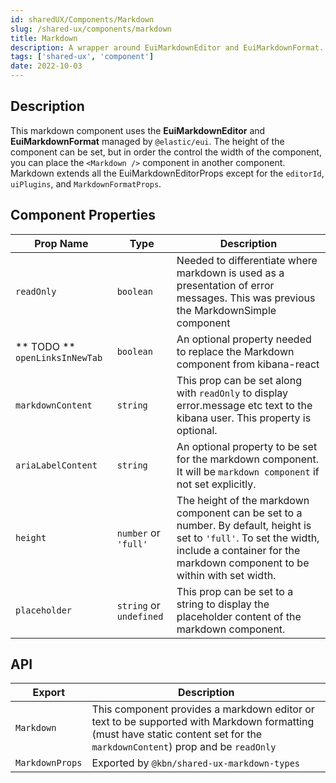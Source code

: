 ```yaml
---
id: sharedUX/Components/Markdown
slug: /shared-ux/components/markdown
title: Markdown
description: A wrapper around EuiMarkdownEditor and EuiMarkdownFormat.
tags: ['shared-ux', 'component']
date: 2022-10-03
---
```


## Description

This markdown component uses the **EuiMarkdownEditor** and **EuiMarkdownFormat** managed by `@elastic/eui`. The height of the component can be set, but in order the control the width of the component, you can place the `<Markdown />` component in another component.
Markdown extends all the EuiMarkdownEditorProps except for the `editorId`, `uiPlugins`, and `MarkdownFormatProps`.

## Component Properties 

| Prop Name | Type | Description |
|---|---|---|
| `readOnly` | `boolean` | Needed to differentiate where markdown is used as a presentation of error messages. This was previous the MarkdownSimple component |
| ** TODO ** `openLinksInNewTab` | `boolean` | An optional property needed to replace the Markdown component from kibana-react |
|`markdownContent` | `string` | This prop can be set along with `readOnly` to display error.message etc text to the kibana user. This property is optional. |
| `ariaLabelContent` | `string` | An optional property to be set for the markdown component. It will be `markdown component` if not set explicitly. |
| `height` | `number` or `'full'` | The height of the markdown component can be set to a number. By default, height is set to `'full'`. To set the width, include a container for the markdown component to be within with set width. |
| `placeholder` | `string` or `undefined` | This prop can be set to a string to display the placeholder content of the markdown component. |

## API

| Export | Description |
|---|---|
| `Markdown` | This component provides a markdown editor or text to be supported with Markdown formatting (must have static content set for the `markdownContent`) prop and be `readOnly` |
| `MarkdownProps` | Exported by `@kbn/shared-ux-markdown-types` |

